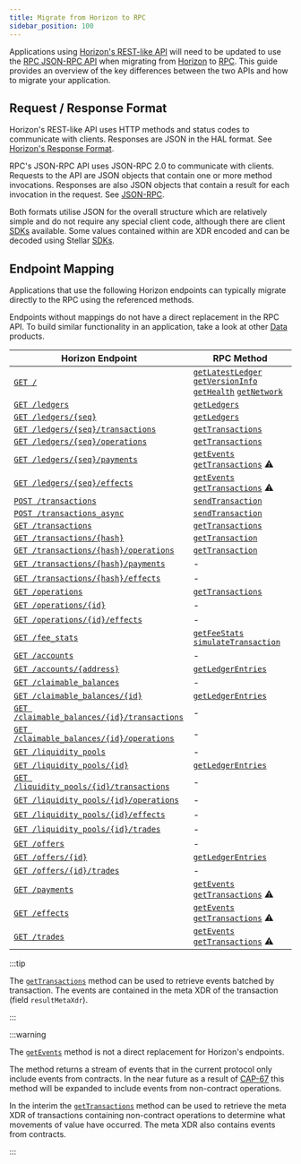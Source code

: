 ```yaml
---
title: Migrate from Horizon to RPC
sidebar_position: 100
---
```


Applications using [Horizon's REST-like API] will need to be updated to use the [RPC JSON-RPC API] when migrating from [Horizon] to [RPC]. This guide provides an overview of the key differences between the two APIs and how to migrate your application.

## Request / Response Format

Horizon's REST-like API uses HTTP methods and status codes to communicate with clients. Responses are JSON in the HAL format. See [Horizon's Response Format].

RPC's JSON-RPC API uses JSON-RPC 2.0 to communicate with clients. Requests to the API are JSON objects that contain one or more method invocations. Responses are also JSON objects that contain a result for each invocation in the request. See [JSON-RPC].

Both formats utilise JSON for the overall structure which are relatively simple and do not require any special client code, although there are client [SDKs] available. Some values contained within are XDR encoded and can be decoded using Stellar [SDKs].

## Endpoint Mapping

Applications that use the following Horizon endpoints can typically migrate directly to the RPC using the referenced methods.

Endpoints without mappings do not have a direct replacement in the RPC API. To build similar functionality in an application, take a look at other [Data] products.

| Horizon Endpoint | RPC Method |
| --- | --- |
| [`GET /`] | [`getLatestLedger`] [`getVersionInfo`] [`getHealth`] [`getNetwork`] |
| [`GET /ledgers`] | [`getLedgers`] |
| [`GET /ledgers/{seq}`] | [`getLedgers`] |
| [`GET /ledgers/{seq}/transactions`] | [`getTransactions`] |
| [`GET /ledgers/{seq}/operations`] | [`getTransactions`] |
| [`GET /ledgers/{seq}/payments`] | [`getEvents`] [`getTransactions`] ⚠️ |
| [`GET /ledgers/{seq}/effects`] | [`getEvents`] [`getTransactions`] ⚠️ |
| [`POST /transactions`] | [`sendTransaction`] |
| [`POST /transactions_async`] | [`sendTransaction`] |
| [`GET /transactions`] | [`getTransactions`] |
| [`GET /transactions/{hash}`] | [`getTransaction`] |
| [`GET /transactions/{hash}/operations`] | [`getTransaction`] |
| [`GET /transactions/{hash}/payments`] | - |
| [`GET /transactions/{hash}/effects`] | - |
| [`GET /operations`] | [`getTransactions`] |
| [`GET /operations/{id}`] | - |
| [`GET /operations/{id}/effects`] | - |
| [`GET /fee_stats`] | [`getFeeStats`] [`simulateTransaction`] |
| [`GET /accounts`] | - |
| [`GET /accounts/{address}`] | [`getLedgerEntries`] |
| [`GET /claimable_balances`] | - |
| [`GET /claimable_balances/{id}`] | [`getLedgerEntries`] |
| [`GET /claimable_balances/{id}/transactions`] | - |
| [`GET /claimable_balances/{id}/operations`] | - |
| [`GET /liquidity_pools`] | - |
| [`GET /liquidity_pools/{id}`] | [`getLedgerEntries`] |
| [`GET /liquidity_pools/{id}/transactions`] | - |
| [`GET /liquidity_pools/{id}/operations`] | - |
| [`GET /liquidity_pools/{id}/effects`] | - |
| [`GET /liquidity_pools/{id}/trades`] | - |
| [`GET /offers`] | - |
| [`GET /offers/{id}`] | [`getLedgerEntries`] |
| [`GET /offers/{id}/trades`] | - |
| [`GET /payments`] | [`getEvents`] [`getTransactions`] ⚠️ |
| [`GET /effects`] | [`getEvents`] [`getTransactions`] ⚠️ |
| [`GET /trades`] | [`getEvents`] [`getTransactions`] ⚠️ |

:::tip

The [`getTransactions`] method can be used to retrieve events batched by transaction. The events are contained in the meta XDR of the transaction (field `resultMetaXdr`).

:::

:::warning

The [`getEvents`] method is not a direct replacement for Horizon's endpoints.

The method returns a stream of events that in the current protocol only include events from contracts. In the near future as a result of [CAP-67] this method will be expanded to include events from non-contract operations.

In the interim the [`getTransactions`] method can be used to retrieve the meta XDR of transactions containing non-contract operations to determine what movements of value have occurred. The meta XDR also contains events from contracts.

:::

[CAP-67]: https://github.com/stellar/stellar-protocol/blob/master/core/cap-0067.md
[Horizon]: ../horizon
[RPC]: ../rpc
[Horizon's REST-like API]: ../horizon/api-reference
[Horizon's Response Format]: ../horizon/api-reference/structure/response-format
[RPC JSON-RPC API]: ../rpc/api-reference
[JSON-RPC]: ../rpc/api-reference/structure/json-rpc
[Data]: ../../../
[SDKs]: ../../../tools/sdks
[`GET /`]: ../horizon/api-reference
[`GET /ledgers`]: ../horizon/api-reference/list-all-ledgers
[`GET /ledgers/{seq}`]: ../horizon/api-reference/retrieve-a-ledger
[`GET /ledgers/{seq}/transactions`]: ../horizon/api-reference/retrieve-a-ledgers-transactions
[`GET /ledgers/{seq}/operations`]: ../horizon/api-reference/retrieve-a-ledgers-operations
[`GET /ledgers/{seq}/payments`]: ../horizon/api-reference/retrieve-a-ledgers-payments
[`GET /ledgers/{seq}/effects`]: ../horizon/api-reference/retrieve-a-ledgers-effects
[`POST /transactions`]: ../horizon/api-reference/submit-a-transaction
[`POST /transactions_async`]: ../horizon/api-reference/submit-async-transaction
[`GET /transactions`]: ../horizon/api-reference/list-all-transactions
[`GET /transactions/{hash}`]: ../horizon/api-reference/retrieve-a-transaction
[`GET /transactions/{hash}/operations`]: ../horizon/api-reference/retrieve-a-transactions-operations
[`GET /transactions/{hash}/payments`]: ../horizon/api-reference/retrieve-a-transactions-payments
[`GET /transactions/{hash}/effects`]: ../horizon/api-reference/retrieve-a-transactions-effects
[`GET /operations`]: ../horizon/api-reference/list-all-operations
[`GET /operations/{id}`]: ../horizon/api-reference/retrieve-an-operation
[`GET /operations/{id}/effects`]: ../horizon/api-reference/retrieve-an-operations-effects
[`GET /fee_stats`]: ../horizon/api-reference
[`GET /accounts`]: ../horizon/api-reference/list-all-accounts
[`GET /accounts/{address}`]: ../horizon/api-reference/retrieve-an-account
[`GET /claimable_balances`]: ../horizon/api-reference/list-all-claimable-balances
[`GET /claimable_balances/{id}`]: ../horizon/api-reference/retrieve-a-claimable-balance
[`GET /claimable_balances/{id}/transactions`]: ../horizon/api-reference/cb-retrieve-related-transactions
[`GET /claimable_balances/{id}/operations`]: ../horizon/api-reference/cb-retrieve-related-operations
[`GET /liquidity_pools`]: ../horizon/api-reference/list-liquidity-pools
[`GET /liquidity_pools/{id}`]: ../horizon/api-reference/retrieve-a-liquidity-pool
[`GET /liquidity_pools/{id}/transactions`]: ../horizon/api-reference/lp-retrieve-related-transactions
[`GET /liquidity_pools/{id}/operations`]: ../horizon/api-reference/lp-retrieve-related-operations
[`GET /liquidity_pools/{id}/effects`]: ../horizon/api-reference/retrieve-related-effects
[`GET /liquidity_pools/{id}/trades`]: ../horizon/api-reference/retrieve-related-trades
[`GET /offers`]: ../horizon/api-reference/get-all-offers
[`GET /offers/{id}`]: ../horizon/api-reference/get-offer-by-offer-id
[`GET /offers/{id}/trades`]: ../horizon/api-reference/get-trades-by-offer-id
[`GET /payments`]: ../horizon/api-reference/list-all-payments
[`GET /effects`]: ../horizon/api-reference/list-all-effects
[`GET /trades`]: ../horizon/api-reference/get-all-trades
[`getLatestLedger`]: ../rpc/api-reference/methods/getLatestLedger
[`getVersionInfo`]: ../rpc/api-reference/methods/getVersionInfo
[`getHealth`]: ../rpc/api-reference/methods/getHealth
[`getNetwork`]: ../rpc/api-reference/methods/getNetwork
[`getLedgers`]: ../rpc/api-reference/methods/getLedgers
[`getTransactions`]: ../rpc/api-reference/methods/getTransactions
[`getTransaction`]: ../rpc/api-reference/methods/getTransaction
[`getEvents`]: ../rpc/api-reference/methods/getEvents
[`sendTransaction`]: ../rpc/api-reference/methods/sendTransaction
[`getFeeStats`]: ../rpc/api-reference/methods/getFeeStats
[`simulateTransaction`]: ../rpc/api-reference/methods/simulateTransaction
[`getLedgerEntries`]: ../rpc/api-reference/methods/getLedgerEntries
